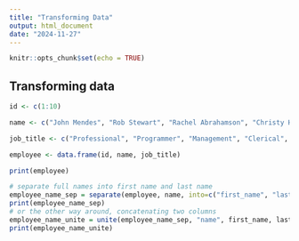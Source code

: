 ---
title: "Transforming Data"
output: html_document
date: "2024-11-27"
---

```{r setup, include=FALSE}
knitr::opts_chunk$set(echo = TRUE)
```

## Transforming data


```{r}
id <- c(1:10)

name <- c("John Mendes", "Rob Stewart", "Rachel Abrahamson", "Christy Hickman", "Johnson Harper", "Candace Miller", "Carlson Landy", "Pansy Jordan", "Darius Berry", "Claudia Garcia")

job_title <- c("Professional", "Programmer", "Management", "Clerical", "Developer", "Programmer", "Management", "Clerical", "Developer", "Programmer")

employee <- data.frame(id, name, job_title)

print(employee)
```

```{r}
# separate full names into first name and last name
employee_name_sep = separate(employee, name, into=c("first_name", "last_name"), sep=" ")
print(employee_name_sep)
# or the other way around, concatenating two columns
employee_name_unite = unite(employee_name_sep, "name", first_name, last_name, sep=" ")
print(employee_name_unite)
```